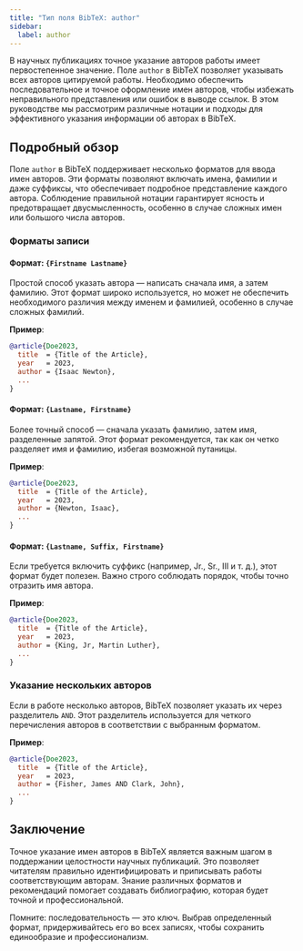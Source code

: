```yaml
---
title: "Тип поля BibTeX: author"
sidebar:
  label: author
---
```



В научных публикациях точное указание авторов работы имеет первостепенное значение. Поле `author` в BibTeX позволяет указывать всех авторов цитируемой работы. Необходимо обеспечить последовательное и точное оформление имен авторов, чтобы избежать неправильного представления или ошибок в выводе ссылок. В этом руководстве мы рассмотрим различные нотации и подходы для эффективного указания информации об авторах в BibTeX.

<CiteDrive />

## Подробный обзор

Поле `author` в BibTeX поддерживает несколько форматов для ввода имен авторов. Эти форматы позволяют включать имена, фамилии и даже суффиксы, что обеспечивает подробное представление каждого автора. Соблюдение правильной нотации гарантирует ясность и предотвращает двусмысленность, особенно в случае сложных имен или большого числа авторов.

### Форматы записи

#### Формат: `{Firstname Lastname}`

Простой способ указать автора — написать сначала имя, а затем фамилию. Этот формат широко используется, но может не обеспечить необходимого различия между именем и фамилией, особенно в случае сложных фамилий.

**Пример**:

```bibtex
@article{Doe2023,
  title  = {Title of the Article},
  year   = 2023,
  author = {Isaac Newton},
  ...
}
```

#### Формат: `{Lastname, Firstname}`

Более точный способ — сначала указать фамилию, затем имя, разделенные запятой. Этот формат рекомендуется, так как он четко разделяет имя и фамилию, избегая возможной путаницы.

**Пример**:

```bibtex
@article{Doe2023,
  title  = {Title of the Article},
  year   = 2023,
  author = {Newton, Isaac},
  ...
}
```

#### Формат: `{Lastname, Suffix, Firstname}`

Если требуется включить суффикс (например, Jr., Sr., III и т. д.), этот формат будет полезен. Важно строго соблюдать порядок, чтобы точно отразить имя автора.

**Пример**:

```bibtex
@article{Doe2023,
  title  = {Title of the Article},
  year   = 2023,
  author = {King, Jr, Martin Luther},
  ...
}
```

### Указание нескольких авторов

Если в работе несколько авторов, BibTeX позволяет указать их через разделитель `AND`. Этот разделитель используется для четкого перечисления авторов в соответствии с выбранным форматом.

**Пример**:

```bibtex
@article{Doe2023,
  title  = {Title of the Article},
  year   = 2023,
  author = {Fisher, James AND Clark, John},
  ...
}
```

## Заключение

Точное указание имен авторов в BibTeX является важным шагом в поддержании целостности научных публикаций. Это позволяет читателям правильно идентифицировать и приписывать работы соответствующим авторам. Знание различных форматов и рекомендаций помогает создавать библиографию, которая будет точной и профессиональной.

Помните: последовательность — это ключ. Выбрав определенный формат, придерживайтесь его во всех записях, чтобы сохранить единообразие и профессионализм.

